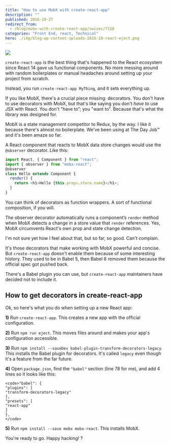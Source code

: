 ```yaml
---
title: "How to use MobX with create-react-app"
description: ""
published: 2016-10-27
redirect_from:
  - /blog/mobx-with-create-react-app/swizec/7158
categories: "Front End, react, Technical"
hero: ./img/blog-wp-content-uploads-2016-10-react-eject.png
---
```


![](./img/blog-wp-content-uploads-2016-10-react-eject.png)

`create-react-app` is the best thing that's happened to the React ecosystem since React 14 gave us functional components. No more messing around with random boilerplates or manual headaches around setting up your project from scratch.

Instead, you run `create-react-app MyThing`, and it sets everything up.

If you like MobX, there's a crucial piece missing: decorators. You don't have to use decorators with MobX, but that's like saying you don't _have to_ use JSX with React. You don't "have to”; you "want to". Because that's what the library was designed for.

MobX is a state management competitor to Redux, by the way. I like it because there's almost no boilerplate. We've been using at The Day Job™ and it's been amaze so far.

A React component that reacts to MobX data store changes would use the `@observer` decorator. Like this:

```javascript
import React, { Component } from "react";
import { observer } from "mobx-react";
@observer
class Hello extends Component {
  render() {
    return <h1>Hello {this.props.store.name}</h1>;
  }
}
```

You can think of decorators as function wrappers. A sort of functional composition, if you will.

The observer decorator automatically runs a component’s `render` method when MobX detects a change in a store value that `render` references. Yes, MobX circumvents React's own prop and state change detection.

I'm not sure yet how I feel about that, but so far, so good. Can't complain.

It's those decorators that make working with MobX powerful and concise. But `create-react-app` doesn't enable them because of some interesting history. They used to be in Babel 5, then Babel 6 removed them because the official spec got pushed back.

There's a Babel plugin you can use, but `create-react-app` maintainers have decided not to include it.

## How to get decorators in create-react-app

Ok, so here's what you do when setting up a new React app:

**1)** Run `create-react-app`. This creates a new app with the official configuration.

**2)** Run `npm run eject`. This moves files around and makes your app's configuration accessible.

**3)** Run `npm install --saveDev babel-plugin-transform-decorators-legacy`. This installs the Babel plugin for decorators. It's called `legacy` even though it's a feature from the far future.

**4)** Open `package.json`, find the `"babel"` section (line 78 for me), and add 4 lines so it looks like this:

```undefined
<code>"babel": {
"plugins": [
"transform-decorators-legacy"
],
"presets": [
"react-app"
]
},
</code>
```

**5)** Run `npm install --save mobx mobx-react`. This installs MobX.

You're ready to go. Happy hacking! ?
